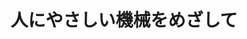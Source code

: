 ﻿---
title: "人にやさしい機械をめざして"
category: "工学院"
vol: 27
interviewee: "林巌・岩附 "
url: ""
tags: []
pdf: "27-2.pdf"
career: ""
preface: "機械知能システム学科では「人間にやさしいものを産み出す」ことを目標としている。本記事では、林・岩附の研究テーマの中心である「サイレントテクノロジー」と「超精密ロボット」について紹介している。"
---
